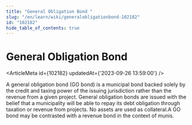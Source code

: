 ```yaml
---
title: "General Obligation Bond "
slug: "/en/learn/wiki/generalobligationbond-102182"
id: "102182"
hide_table_of_contents: true
---
```



# General Obligation Bond 

<ArticleMeta id={102182} updatedAt={'2023-09-26 13:59:00'} />
<div className='border-solid border-b border-t-0 my-4 border-[var(--ifm-color-gray-300)]' />

A general obligation bond (GO bond) is a municipal bond backed solely by the credit and taxing power of the issuing jurisdiction rather than the revenue from a given project. General obligation bonds are issued with the belief that a municipality will be able to repay its debt obligation through taxation or revenue from projects. No assets are used as collateral.A GO bond may be contrasted with a revenue bond in the context of munis.

